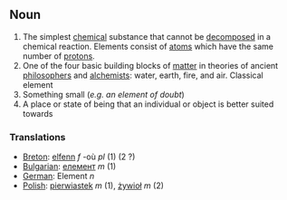 ==Noun==
# The simplest [[chemical]] substance that cannot be [[decompose]]d in a chemical reaction. Elements consist of [[atom]]s which have the same number of [[proton]]s.
# One of the four basic building blocks of [[matter]] in theories of ancient [[philosopher]]s and [[alchemist]]s: water, earth, fire, and air. Classical element
#Something small (''e.g. an element of doubt'')
# A place or state of being that an individual or object is better suited towards

===Translations===

*[[Breton]]: [[elfenn]] ''f'' -où ''pl'' (1) (2 ?)
*[[Bulgarian]]: [[елемент]] ''m'' (1)
*[[German]]: Element ''n''
*[[Polish]]: [[pierwiastek]] ''m'' (1), [[żywioł]] ''m'' (2)